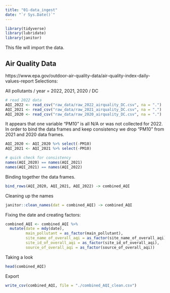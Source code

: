 ```yaml
---
title: "01-data_ingest"
date: "`r Sys.Date()`"
---
```


```r
library(tidyverse)
library(lubridate)
library(janitor)
```

This file will import the data. 

## Air Quality Data 
https://www.epa.gov/outdoor-air-quality-data/air-quality-index-daily-values-report
Selections: 

All pollutants / year = 2022, 2021, 2020 / DC

```r
# read 2022 data
AQI_2022 <- read_csv("raw_data/raw_2022_airquality_DC.csv", na = ".")
AQI_2021 <- read_csv("raw_data/raw_2021_airquality_DC.csv", na = ".")
AQI_2020 <- read_csv("raw_data/raw_2020_airquality_DC.csv", na = ".")

```

It appears that one variable "PM10" is all N/A or was not collected for 2022. In order to bind the data frames and keep consistency we drop "PM10" from 2021 and 2020 data frames. 

```r
AQI_2020 <- AQI_2020 %>% select(-PM10) 
AQI_2021 <- AQI_2021 %>% select(-PM10) 

# quick check for consistency
names(AQI_2020) == names(AQI_2021) 
names(AQI_2021) == names(AQI_2022)
```

Binding together the data frames. 
```r
bind_rows(AQI_2020, AQI_2021, AQI_2022) -> combined_AQI
```

Cleaning up the names
```r
janitor::clean_names(dat = combined_AQI) -> combined_AQI
```

Fixing the date and creating factors:
```r
combined_AQI <- combined_AQI %>% 
  mutate(date = mdy(date), 
         main_pollutant = as_factor(main_pollutant),
         site_name_of_overall_aqi = as_factor(site_name_of_overall_aqi),
         site_id_of_overall_aqi = as_factor(site_id_of_overall_aqi), 
         source_of_overall_aqi = as_factor(source_of_overall_aqi))
```

Taking a look 
```r
head(combined_AQI)
```

Export
```r
write_csv(combined_AQI, file = "./combined_AQI_clean.csv")
```






